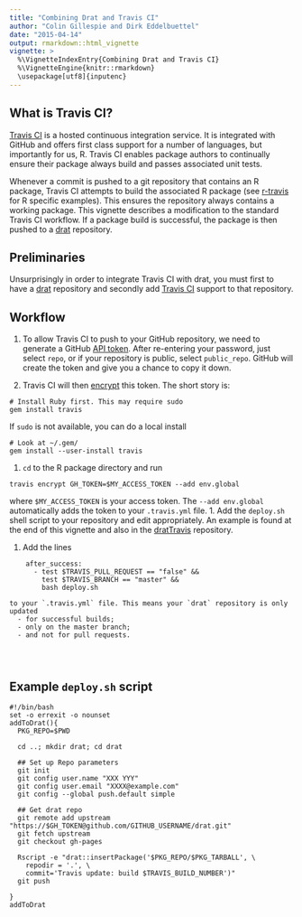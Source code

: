 ```yaml
---
title: "Combining Drat and Travis CI"
author: "Colin Gillespie and Dirk Eddelbuettel"
date: "2015-04-14"
output: rmarkdown::html_vignette
vignette: >
  %\VignetteIndexEntry{Combining Drat and Travis CI}
  %\VignetteEngine{knitr::rmarkdown}
  \usepackage[utf8]{inputenc}
---
```

  

## What is Travis CI?

[Travis CI](https://travis-ci.org/) is a hosted continuous integration service. 
It is integrated with GitHub and offers first class support for a number of languages, 
but importantly for us, R. 
Travis CI enables package authors to continually ensure their package always build and
passes associated unit tests. 

Whenever a commit is pushed to a git repository that contains an R package, 
Travis CI attempts to build the associated R package (see 
[r-travis](https://github.com/craigcitro/r-travis) for R specific examples).
This ensures the repository 
always contains a working package. This vignette describes a modification to the standard
Travis CI workflow. If a package build is successful, the package is then
pushed to a [drat](http://dirk.eddelbuettel.com/code/drat.html) repository.


## Preliminaries

Unsurprisingly in order to integrate Travis CI with drat, you must first to have a 
[drat](https://github.com/eddelbuettel/drat) repository and secondly add 
[Travis CI](https://github.com/craigcitro/r-travis) support to that repository.


## Workflow

1. To allow Travis CI to push to your GitHub repository, we need to 
generate a GitHub [API token](https://github.com/settings/tokens/new).
After re-entering your password, just select `repo`, or
if your repository is public, select `public_repo`. GitHub will create the token 
and give you a chance to copy it down.

1. Travis CI will then [encrypt](http://docs.travis-ci.com/user/encryption-keys/) this token. 
The short story is:
```
# Install Ruby first. This may require sudo
gem install travis
```
If `sudo` is not available, you can do a local install
```
# Look at ~/.gem/
gem install --user-install travis
```
1. `cd` to the R package directory and run
```
travis encrypt GH_TOKEN=$MY_ACCESS_TOKEN --add env.global
```
where `$MY_ACCESS_TOKEN` is your access token. The `--add env.global` automatically adds the token to your `.travis.yml` file.
1. Add the `deploy.sh` shell script to your repository and edit appropriately. An example
is found at the end of this vignette and also in the 
[dratTravis](https://github.com/csgillespie/dratTravis) repository.

1. Add the lines
```
    after_success:
      - test $TRAVIS_PULL_REQUEST == "false" && 
        test $TRAVIS_BRANCH == "master" && 
        bash deploy.sh
```
    to your `.travis.yml` file. This means your `drat` repository is only updated
      - for successful builds;
      - only on the master branch;
      - and not for pull requests.
      
      
      
## Example `deploy.sh` script

```
#!/bin/bash
set -o errexit -o nounset
addToDrat(){
  PKG_REPO=$PWD

  cd ..; mkdir drat; cd drat

  ## Set up Repo parameters
  git init
  git config user.name "XXX YYY"
  git config user.email "XXXX@example.com"
  git config --global push.default simple

  ## Get drat repo
  git remote add upstream "https://$GH_TOKEN@github.com/GITHUB_USERNAME/drat.git"
  git fetch upstream
  git checkout gh-pages

  Rscript -e "drat::insertPackage('$PKG_REPO/$PKG_TARBALL', \
    repodir = '.', \
    commit='Travis update: build $TRAVIS_BUILD_NUMBER')"
  git push

}
addToDrat
```
